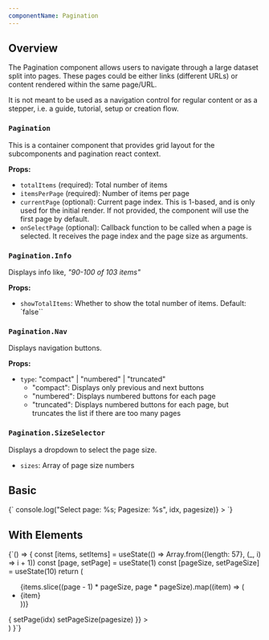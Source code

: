 ```yaml
---
componentName: Pagination
---
```


## Overview

The Pagination component allows users to navigate through a large dataset split into pages. These pages could be either links (different URLs) or content rendered within the same page/URL.

It is not meant to be used as a navigation control for regular content or as a stepper, i.e. a guide, tutorial, setup or creation flow.

### `Pagination`

This is a container component that provides grid layout for the subcomponents and pagination react context.

**Props:**

- `totalItems` (required): Total number of items
- `itemsPerPage` (required): Number of items per page
- `currentPage` (optional): Current page index. This is 1-based, and is only used for the initial render. If not provided, the component will use the first page by default.
- `onSelectPage` (optional): Callback function to be called when a page is selected. It receives the page index and the page size as arguments.

### `Pagination.Info`

Displays info like, _"90-100 of 103 items"_

**Props:**

- `showTotalItems`: Whether to show the total number of items. Default: `false``

### `Pagination.Nav`

Displays navigation buttons.

**Props:**

- `type`: "compact" | "numbered" | "truncated"
  - "compact": Displays only previous and next buttons
  - "numbered": Displays numbered buttons for each page
  - "truncated": Displays numbered buttons for each page, but truncates the list if there are too many pages

### `Pagination.SizeSelector`

Displays a dropdown to select the page size.

- `sizes`: Array of page size numbers

## Basic

<LiveComponent>
	{`<Pagination
	totalItems={103}
	itemsPerPage={10}
	currentPage={3}
	onSelectPage={(idx, pagesize) => console.log("Select page: %s; Pagesize: %s", idx, pagesize)}
>
	<Pagination.Info showTotalItems={true}/>
	<Pagination.Nav type="truncated" />
	<Pagination.SizeSelector sizes={[10, 30, 50]}/>
</Pagination>
`}
</LiveComponent>

## With Elements

<LiveComponent>
	{`() => {
	const [items, setItems] = useState(() => Array.from({length: 57}, (_, i) => i + 1))
	const [page, setPage] = useState(1)
	const [pageSize, setPageSize] = useState(10)
	return (
		<div>
			<ul style={{ display: 'flex',flexWrap: 'wrap', gap: '6px' }}>
				{items.slice((page - 1) * pageSize, page * pageSize).map((item) => (
					<li
						key={item}
						style={{
							display: 'inline-flex',
							flex: 'calc(33.33% - 4px)',
							border: '1px dotted blue',
							justifyContent: 'center',
						}}
					>
						{item}
					</li>
				))}
			</ul>
			<Pagination
				totalItems={items.length}
				itemsPerPage={pageSize}
				onSelectPage={(idx, pagesize) => {
					setPage(idx)
					setPageSize(pagesize)
				}}
			>
				<Pagination.Info showTotalItems={true}/>
				<Pagination.Nav type="truncated" />
				<Pagination.SizeSelector sizes={[10, 30, 50]}/>
			</Pagination>
		</div>
	)
}`}
</LiveComponent>
